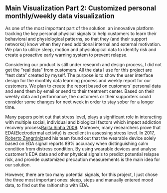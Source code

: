 ## Main Visualization Part 2: Customized personal monthly/weekly data visualization
As one of the most important part of the solution: an innovative platform tracking the key personal physical signals to help customers to learn their behavioral and physiological patterns, so that they (and their support networks) know when they need additional internal and external motivation. We plan to utilize sleep, motion and physiological data to identify risk and create a proactive early warning system to prevent relapse.   


Considering our product is still under research and design process, I did not get the "real data" from customers. All the data I use for this project are "test data" created by myself. The purpose is to show the user interface design for the monthly data learning process and weekly report for our customers. We plan to create the report based on customers' personal data and send them by email or send to their treatment center. Based on their weekly data and performance, the customers or their supporters could consider some changes for next week in order to stay sober for a longer time.

Many papers point out that stress level, plays a significant role in interacting with multiple social, individual and biological factors which impact addiction recovery process[Rajita Sinha,2009](https://www.ncbia.nlm.nih.gov/pmc/articles/PMC2734447/). Moreover, many researchers prove that EDA(Electrodermal activity) is excellent in assessing stress level. In 2017, [Roberto Zangróniz](https://www.mdpi.com/1424-8220/17/10/2324/pdf)and his team found out that the wearable device solely based on EDA signal reports 89% accuracy when distinguishing calm condition from distress condition. By using wearable devices and analyse customer's EDA data and other physical signals to predict potential relapse risk, and provide customized precaution measurements is the main idea for our solution.

However, there are too many potential signals, for this project, I just chose the three most important ones: sleep, steps and  manually entered mood data, to find out the raltionship with EDA. 
